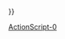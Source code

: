 {{Userbox-level
| level = 0a
| id = [[ActionScript|as]]
| info = 这个用户'''[[:Category:ActionScript-0 使用者|完全不会]]'''使用'''[[:Category:ActionScript 使用者|ActionScript]]'''。
| usercategory = ActionScript-0 使用者
| nocat = {{{nocat|{{#switch:{{NAMESPACE}}|User=|#default=true}}}}}
}}<noinclude>{{Complang|ActionScript|actionscript}}
[[Category:ActionScript-0 使用者| ]]
[[Category:程式用戶框模板|ActionScript-0]]</noinclude>